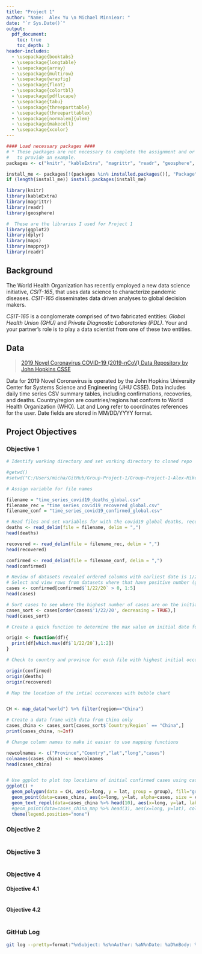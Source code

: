 ```yaml
---
title: "Project 1"
author: "Name:  Alex Yu \n Michael Minniear: "
date: "`r Sys.Date()`"
output:
  pdf_document:
    toc: true
    toc_depth: 3
header-includes:
  - \usepackage{booktabs}
  - \usepackage{longtable}
  - \usepackage{array}
  - \usepackage{multirow}
  - \usepackage{wrapfig}
  - \usepackage{float}
  - \usepackage{colortbl}
  - \usepackage{pdflscape}
  - \usepackage{tabu}
  - \usepackage{threeparttable}
  - \usepackage{threeparttablex}
  - \usepackage[normalem]{ulem}
  - \usepackage{makecell}
  - \usepackage{xcolor}
---
```

```r

#### Load necessary packages ####
# * These packages are not necessary to complete the assignment and or only used
#   to provide an example.
packages <- c("knitr", "kableExtra", "magrittr", "readr", "geosphere", "ggplot2", "tidyverse", "maps", "mapdata", "mapproj")

install_me <- packages[!(packages %in% installed.packages()[, "Package"])]
if (length(install_me)) install.packages(install_me)

library(knitr)
library(kableExtra)
library(magrittr)
library(readr)
library(geosphere)

#  These are the libraries I used for Project 1
library(ggplot2)
library(dplyr)
library(maps)
library(mapproj)
library(readr)

```

## Background
The World Health Organization has recently employed a new data science initiative, *CSIT-165*, that uses data science to characterize pandemic diseases.
*CSIT-165* disseminates data driven analyses to global decision makers.

*CSIT-165* is a conglomerate comprised of two fabricated entities: *Global Health Union (GHU)* and *Private Diagnostic Laboratories (PDL)*.
Your and your partner's role is to play a data scientist from one of these two entities.

## Data
> [2019 Novel Coronavirus COVID-19 (2019-nCoV) Data Repository by John Hopkins CSSE](https://github.com/CSSEGISandData/COVID-19/tree/master/csse_covid_19_data/csse_covid_19_time_series)

Data for 2019 Novel Coronavirus is operated by the John Hopkins University Center for Systems Science and Engineering (JHU CSSE).
Data includes daily time series CSV summary tables, including confirmations, recoveries, and deaths.
Country/region are countries/regions hat conform to World Health Organization (WHO).
Lat and Long refer to coordinates references for the user.
Date fields are stored in MM/DD/YYYY format.

## Project Objectives

### Objective 1

```r

# Identify working directory and set working directory to cloned repo

#getwd()
#setwd("C:/Users/micha/GitHub/Group-Project-1/Group-Project-1-Alex-Mike")

# Assign variable for file names

filename = "time_series_covid19_deaths_global.csv"
filename_rec = "time_series_covid19_recovered_global.csv"
filename_conf = "time_series_covid19_confirmed_global.csv"

# Read files and set variables for with the covid19 global deaths, recoveries, and confirmed cases, respectively
deaths <- read_delim(file = filename, delim = ",")
head(deaths)

recovered <- read_delim(file = filename_rec, delim = ",")
head(recovered)

confirmed <- read_delim(file = filename_conf, delim = ",")
head(confirmed)

# Review of datasets revealed ordered columns with earliest date is 1/22/20 which is column 5 in the datasets
# Select and view rows from datasets where that have positive number (greater than 0) of confirmed cases on 1/22/20
cases <- confirmed[confirmed$`1/22/20` > 0, 1:5]
head(cases)

# Sort cases to see where the highest number of cases are on the initial date
cases_sort <- cases[order(cases$'1/22/20', decreasing = TRUE),]
head(cases_sort)

# Create a quick function to determine the max value on initial date for each file

origin <- function(df){
  print(df[which.max(df$`1/22/20`),1:2])
}

# Check to country and province for each file with highest initial occurences

origin(confirmed)
origin(deaths)
origin(recovered)
```


```r
# Map the location of the intial occurences with bubble chart


CH <- map_data("world") %>% filter(region=="China")

# Create a data frame with data from China only
cases_china <- cases_sort[cases_sort$`Country/Region` == "China",]
print(cases_china, n=Inf)

# Change column names to make it easier to use mapping functions

newcolnames <- c("Province","Country","lat","long","cases")
colnames(cases_china) <- newcolnames
head(cases_china)


# Use ggplot to plot top locations of initial confirmed cases using cases for bubble size
ggplot() +
  geom_polygon(data = CH, aes(x=long, y = lat, group = group), fill="grey", alpha=0.3) +
  geom_point(data=cases_china, aes(x=long, y=lat, alpha=cases, size = cases)) +
  geom_text_repel(data=cases_china %>% head(10), aes(x=long, y=lat, label=Province), size=3) +
  #geom_point(data=cases_china_map %>% head(3), aes(x=long, y=lat), color="red", size=2) +
  theme(legend.position="none")


```

### Objective 2
```r

```

### Objective 3
```r

```

### Objective 4

#### Objective 4.1
```r

```

#### Objective 4.2
```r

```

### GitHub Log
```bash
git log --pretty=format:"%nSubject: %s%nAuthor: %aN%nDate: %aD%nBody: %b"
```
